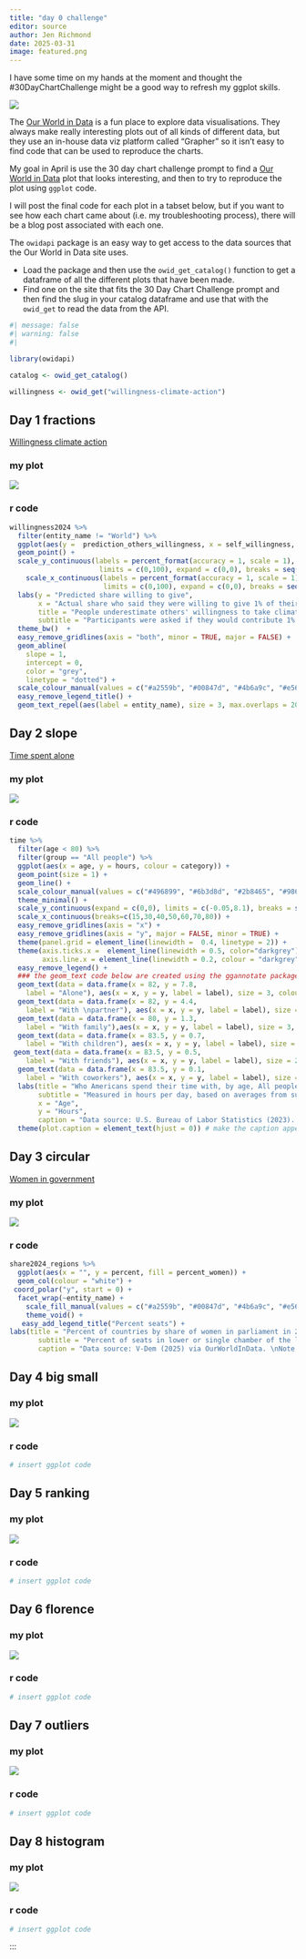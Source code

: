 ```yaml
---
title: "day 0 challenge"
editor: source
author: Jen Richmond
date: 2025-03-31
image: featured.png
---
```


I have some time on my hands at the moment and thought the #30DayChartChallenge might be a good way to refresh my ggplot skills.

![](featured.png)

The [Our World in Data](https://ourworldindata.org/) is a fun place to explore data visualisations. They always make really interesting plots out of all kinds of different data, but they use an in-house data viz platform called "Grapher" so it isn't easy to find code that can be used to reproduce the charts.

My goal in April is use the 30 day chart challenge prompt to find a [Our World in Data](https://ourworldindata.org/) plot that looks interesting, and then to try to reproduce the plot using `ggplot` code.

I will post the final code for each plot in a tabset below, but if you want to see how each chart came about (i.e. my troubleshooting process), there will be a blog post associated with each one.

The `owidapi` package is an easy way to get access to the data sources that the Our World in Data site uses.

-   Load the package and then use the `owid_get_catalog()` function to get a dataframe of all the different plots that have been made.
-   Find one on the site that fits the 30 Day Chart Challenge prompt and then find the slug in your catalog dataframe and use that with the `owid_get` to read the data from the API.

```r
#| message: false
#| warning: false
#| 

library(owidapi)

catalog <- owid_get_catalog()

willingness <- owid_get("willingness-climate-action") 

```

## Day 1 fractions

[Willingness climate action](https://ourworldindata.org/grapher/willingness-climate-action)

::: panel-tabset

### my plot

![](willingness.png)

### r code

```r

willingness2024 %>%
  filter(entity_name != "World") %>%
  ggplot(aes(y =  prediction_others_willingness, x = self_willingness, colour = region)) +
  geom_point() +
  scale_y_continuous(labels = percent_format(accuracy = 1, scale = 1), 
                      limits = c(0,100), expand = c(0,0), breaks = seq(0,100,20)) +
    scale_x_continuous(labels = percent_format(accuracy = 1, scale = 1), 
                       limits = c(0,100), expand = c(0,0), breaks = seq(0,100,20)) +
  labs(y = "Predicted share willing to give", 
       x = "Actual share who said they were willing to give 1% of their income", 
       title = "People underestimate others' willingness to take climate action", 
       subtitle = "Participants were asked if they would contribute 1% of their income to tackle \nclimate change. \nThe share that answered 'yes' is shown on the horizontal axis. \nThe share of the population in their country that people think would be willing \nis shown on the vertical axis.") +
  theme_bw()  +
  easy_remove_gridlines(axis = "both", minor = TRUE, major = FALSE) +
  geom_abline(
    slope = 1, 
    intercept = 0, 
    color = "grey", 
    linetype = "dotted") +
  scale_colour_manual(values = c("#a2559b", "#00847d", "#4b6a9c", "#e56e59", "#38aaba", "#883039")) +
  easy_remove_legend_title() +
  geom_text_repel(aes(label = entity_name), size = 3, max.overlaps = 20)

```
:::

## Day 2 slope

[Time spent alone](https://ourworldindata.org/grapher/time-spent-with-relationships-by-age-us)


::: panel-tabset

### my plot

![](time.png)

### r code

```r

time %>%
  filter(age < 80) %>%
  filter(group == "All people") %>%
  ggplot(aes(x = age, y = hours, colour = category)) +
  geom_point(size = 1) + 
  geom_line() +
  scale_colour_manual(values = c("#496899", "#6b3d8d", "#2b8465", "#986d39", "#b03508", "#883039")) +
  theme_minimal() +
  scale_y_continuous(expand = c(0,0), limits = c(-0.05,8.1), breaks = seq(0,9,1)) +
  scale_x_continuous(breaks=c(15,30,40,50,60,70,80)) +
  easy_remove_gridlines(axis = "x") +
  easy_remove_gridlines(axis = "y", major = FALSE, minor = TRUE) +
  theme(panel.grid = element_line(linewidth =  0.4, linetype = 2)) +
  theme(axis.ticks.x =  element_line(linewidth = 0.5, color="darkgrey") , 
        axis.line.x = element_line(linewidth = 0.2, colour = "darkgrey", linetype=1)) +
  easy_remove_legend() +
  ### the geom_text code below are created using the ggannotate package
  geom_text(data = data.frame(x = 82, y = 7.8, 
    label = "Alone"), aes(x = x, y = y, label = label), size = 3, colour = "#496899") +
  geom_text(data = data.frame(x = 82, y = 4.4, 
    label = "With \npartner"), aes(x = x, y = y, label = label), size = 3,colour = "#6b3d8d") +
  geom_text(data = data.frame(x = 80, y = 1.3, 
    label = "With family"),aes(x = x, y = y, label = label), size = 3, colour = "#2b8465") +
  geom_text(data = data.frame(x = 83.5, y = 0.7, 
    label = "With children"), aes(x = x, y = y, label = label), size = 2.5,colour = "#986d39") +
 geom_text(data = data.frame(x = 83.5, y = 0.5, 
    label = "With friends"), aes(x = x, y = y, label = label), size = 2.5,colour = "#b03508") +
  geom_text(data = data.frame(x = 83.5, y = 0.1, 
    label = "With coworkers"), aes(x = x, y = y, label = label), size = 2.5, colour = "#883039") +
  labs(title = "Who Americans spend their time with, by age, All people", 
       subtitle = "Measured in hours per day, based on averages from surveys in the United States \nbetween 2010 and 2023", 
       x = "Age", 
       y = "Hours",
       caption = "Data source: U.S. Bureau of Labor Statistics (2023). \nNote: Activities such as sleeping, grooming, and personal care are not included in the data. \nRelationships used to categorize people are not exhaustive and time spent with multiple people counts toward all \n(e.g., attending a party with friends and partner counts toward both friends and partner)") +
  theme(plot.caption = element_text(hjust = 0)) # make the caption appear on the left


```

:::


## Day 3 circular

[Women in government](https://ourworldindata.org/grapher/countries-by-share-of-women-in-parliament)

::: panel-tabset

### my plot

![](womeningovt.png)

### r code

```r

share2024_regions %>%
  ggplot(aes(x = "", y = percent, fill = percent_women)) +
  geom_col(colour = "white") +
 coord_polar("y", start = 0) +
  facet_wrap(~entity_name) +
    scale_fill_manual(values = c("#a2559b", "#00847d", "#4b6a9c", "#e56e59", "#38aaba", "#6b3d8d",  "#986d39" )) +
    theme_void() +
   easy_add_legend_title("Percent seats") +
labs(title = "Percent of countries by share of women in parliament in 2024, Regions", 
       subtitle = "Percent of seats in lower or single chamber of the legislature held by women", 
       caption = "Data source: V-Dem (2025) via OurWorldInData. \nNote: Only countries with at least one legislative chamber included.")

```

:::


## Day 4 big small


::: panel-tabset

### my plot

![](watch.png)

### r code

```r

# insert ggplot code

```

:::




## Day 5 ranking


::: panel-tabset

### my plot

![](watch.png)

### r code

```r

# insert ggplot code

```

:::


## Day 6 florence


::: panel-tabset

### my plot

![](watch.png)

### r code

```r

# insert ggplot code

```

:::


## Day 7 outliers


::: panel-tabset

### my plot

![](watch.png)

### r code

```r

# insert ggplot code

```

:::


## Day 8 histogram


::: panel-tabset

### my plot

![](watch.png)

### r code

```r

# insert ggplot code

```

:::


:::
